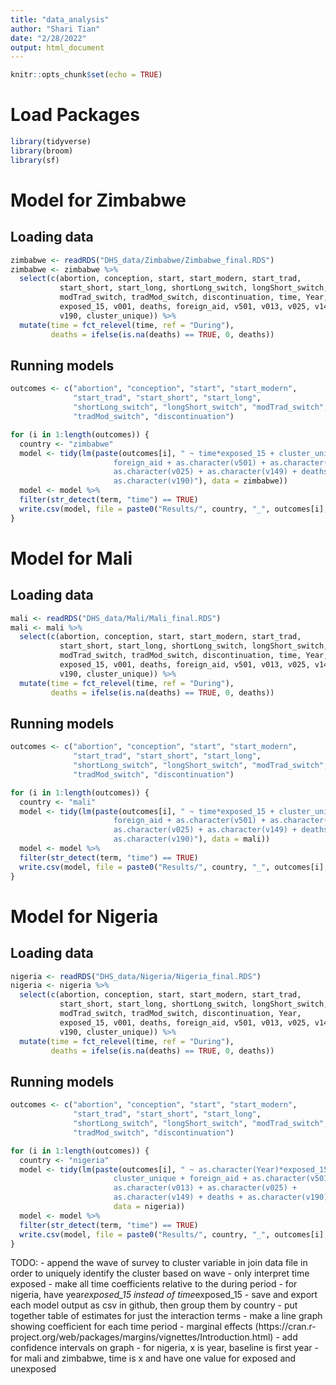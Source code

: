 ```yaml
---
title: "data_analysis"
author: "Shari Tian"
date: "2/28/2022"
output: html_document
---
```


```r
knitr::opts_chunk$set(echo = TRUE)
```

# Load Packages

```r
library(tidyverse)
library(broom)
library(sf)
```

# Model for Zimbabwe

## Loading data

```r
zimbabwe <- readRDS("DHS_data/Zimbabwe/Zimbabwe_final.RDS")
zimbabwe <- zimbabwe %>%
  select(c(abortion, conception, start, start_modern, start_trad, 
           start_short, start_long, shortLong_switch, longShort_switch, 
           modTrad_switch, tradMod_switch, discontinuation, time, Year, 
           exposed_15, v001, deaths, foreign_aid, v501, v013, v025, v149, 
           v190, cluster_unique)) %>%
  mutate(time = fct_relevel(time, ref = "During"),
         deaths = ifelse(is.na(deaths) == TRUE, 0, deaths))
```

## Running models

```r
outcomes <- c("abortion", "conception", "start", "start_modern", 
              "start_trad", "start_short", "start_long", 
              "shortLong_switch", "longShort_switch", "modTrad_switch",
              "tradMod_switch", "discontinuation")

for (i in 1:length(outcomes)) {
  country <- "zimbabwe"
  model <- tidy(lm(paste(outcomes[i], " ~ time*exposed_15 + cluster_unique + 
                       foreign_aid + as.character(v501) + as.character(v013) + 
                       as.character(v025) + as.character(v149) + deaths + 
                       as.character(v190)"), data = zimbabwe))
  model <- model %>%
  filter(str_detect(term, "time") == TRUE)
  write.csv(model, file = paste0("Results/", country, "_", outcomes[i], ".csv"))
}
```


# Model for Mali

## Loading data

```r
mali <- readRDS("DHS_data/Mali/Mali_final.RDS")
mali <- mali %>%
  select(c(abortion, conception, start, start_modern, start_trad, 
           start_short, start_long, shortLong_switch, longShort_switch, 
           modTrad_switch, tradMod_switch, discontinuation, time, Year, 
           exposed_15, v001, deaths, foreign_aid, v501, v013, v025, v149, 
           v190, cluster_unique)) %>%
  mutate(time = fct_relevel(time, ref = "During"),
         deaths = ifelse(is.na(deaths) == TRUE, 0, deaths))
```

## Running models

```r
outcomes <- c("abortion", "conception", "start", "start_modern", 
              "start_trad", "start_short", "start_long", 
              "shortLong_switch", "longShort_switch", "modTrad_switch",
              "tradMod_switch", "discontinuation")

for (i in 1:length(outcomes)) {
  country <- "mali"
  model <- tidy(lm(paste(outcomes[i], " ~ time*exposed_15 + cluster_unique + 
                       foreign_aid + as.character(v501) + as.character(v013) + 
                       as.character(v025) + as.character(v149) + deaths + 
                       as.character(v190)"), data = mali))
  model <- model %>%
  filter(str_detect(term, "time") == TRUE)
  write.csv(model, file = paste0("Results/", country, "_", outcomes[i], ".csv"))
}
```


# Model for Nigeria

## Loading data

```r
nigeria <- readRDS("DHS_data/Nigeria/Nigeria_final.RDS")
nigeria <- nigeria %>%
  select(c(abortion, conception, start, start_modern, start_trad, 
           start_short, start_long, shortLong_switch, longShort_switch, 
           modTrad_switch, tradMod_switch, discontinuation, Year, 
           exposed_15, v001, deaths, foreign_aid, v501, v013, v025, v149, 
           v190, cluster_unique)) %>%
  mutate(time = fct_relevel(time, ref = "During"),
         deaths = ifelse(is.na(deaths) == TRUE, 0, deaths))
```

## Running models

```r
outcomes <- c("abortion", "conception", "start", "start_modern", 
              "start_trad", "start_short", "start_long", 
              "shortLong_switch", "longShort_switch", "modTrad_switch",
              "tradMod_switch", "discontinuation")

for (i in 1:length(outcomes)) {
  country <- "nigeria"
  model <- tidy(lm(paste(outcomes[i], " ~ as.character(Year)*exposed_15 + 
                       cluster_unique + foreign_aid + as.character(v501) +
                       as.character(v013) + as.character(v025) + 
                       as.character(v149) + deaths + as.character(v190)"), 
                       data = nigeria))
  model <- model %>%
  filter(str_detect(term, "time") == TRUE)
  write.csv(model, file = paste0("Results/", country, "_", outcomes[i], ".csv"))
}
```

TODO:
- append the wave of survey to cluster variable in join data file in order to uniquely identify the cluster based on wave
- only interpret time exposed
- make all time coefficients relative to the during period
- for nigeria, have year*exposed_15 instead of time*exposed_15
- save and export each model output as csv in github, then group them by country
- put together table of estimates for just the interaction terms 
- make a line graph showing coefficient for each time period - marginal effects (https://cran.r-project.org/web/packages/margins/vignettes/Introduction.html)
  - add confidence intervals on graph
  - for nigeria, x is year, baseline is first year 
  - for mali and zimbabwe, time is x and have one value for exposed and unexposed 